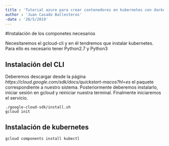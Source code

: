 ```yaml
---
title : 'Tutorial azure para crear contenedores en kubernetes con docker'
author : 'Juan Casado Ballesteros'
-date : '20/5/2019'
---
```


[//run]: # (pandoc gcloud_instructions.rmd -o gcloud_instructions.pdf && open gcloud_instructions.pdf)

#Instalación de los componetes necesarios

Necesitaremos el gcloud-cli y en él tendremos que instalar kubernetes.
Para ello es necesario tener Python2.7 y Python3

## Instalación del CLI

Deberemos descargar desde la página *https://cloud.google.com/sdk/docs/quickstart-macos?hl=es* el paquete correspondiente a nuestro sistema.
Posteriormente deberemos instalarlo, iniciar sesión en gcloud y reiniciar nuestra terminal.
Finalmente iniciaremos el servicio.

```(bash)
./google-cloud-sdk/install.sh
gcloud init
```

## Instalación de kubernetes

```(bash)
gcloud components install kubectl
```